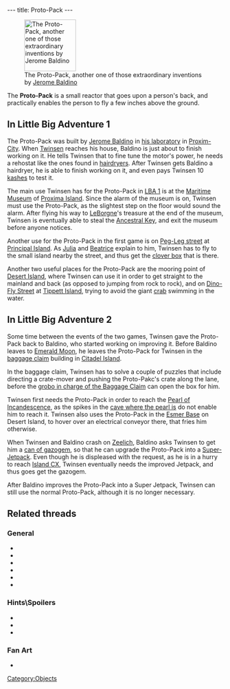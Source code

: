 ---
title: Proto-Pack
---

[[Image:Protopack.gif|right|120px|thumb|The Proto-Pack, another one of those extraordinary inventions by [[Jerome Baldino]]]]

The '''Proto-Pack''' is a small reactor that goes upon a person's back, and practically enables the person to fly a few inches above the ground.

==In Little Big Adventure 1==
The Proto-Pack was built by [[Jerome Baldino]] in [[Jerome Baldino's residence (Proxim-City)|his laboratory]] in [[Proxim-City]]. When [[Twinsen]] reaches his house, Baldino is just about to finish working on it. He tells Twinsen that to fine tune the motor's power, he needs a rehostat like the ones found in [[hairdryer]]s. After Twinsen gets Baldino a hairdryer, he is able to finish working on it, and even pays Twinsen 10 [[kash]]es to test it.

The main use Twinsen has for the Proto-Pack in [[LBA 1]] is at the [[Maritime Museum]] of [[Proxima Island]]. Since the alarm of the museum is on, Twinsen must use the Proto-Pack, as the slightest step on the floor would sound the alarm. After flying his way to [[LeBorgne]]'s treasure at the end of the museum, Twinsen is eventually able to steal the [[Ancestral Key]], and exit the museum before anyone notices.

Another use for the Proto-Pack in the first game is on [[Peg-Leg street]] at [[Principal Island]]. As [[Julia]] and [[Beatrice]] explain to him, Twinsen has to fly to the small island nearby the street, and thus get the [[clover box]] that is there.

Another two useful places for the Proto-Pack are the mooring point of [[Desert Island]], where Twinsen can use it in order to get straight to the mainland and back (as opposed to jumping from rock to rock), and on [[Dino-Fly Street]] at [[Tippett Island]], trying to avoid the giant [[crab]] swimming in the water.

==In Little Big Adventure 2==
Some time between the events of the two games, Twinsen gave the Proto-Pack back to Baldino, who started working on improving it. Before Baldino leaves to [[Emerald Moon]], he leaves the Proto-Pack for Twinsen in the [[baggage claim]] building in [[Citadel Island]].

In the baggage claim, Twinsen has to solve a couple of puzzles that include directing a crate-mover and pushing the Proto-Pakc's crate along the lane, before the [[Baggage Claim Owner|grobo in charge of the Baggage Claim]] can open the box for him.

Twinsen first needs the Proto-Pack in order to reach the [[Pearl of Incandescence]], as the spikes in the [[Cave of the Pearl of Incandescence|cave where the pearl is]] do not enable him to reach it. Twinsen also uses the Proto-Pack in the [[Esmer Base]] on Desert Island, to hover over an electrical conveyor there, that fries him otherwise.

When Twinsen and Baldino crash on [[Zeelich]], Baldino asks Twinsen to get him a [[can of gazogem]], so that he can upgrade the Proto-Pack into a [[Super-Jetpack]]. Even though he is displeased with the request, as he is in a hurry to reach [[Island CX]], Twinsen eventually needs the improved Jetpack, and thus goes get the gazogem.

After Baldino improves the Proto-Pack into a Super Jetpack, Twinsen can still use the normal Proto-Pack, although it is no longer necessary.

==Related threads==
===General===
* {{thread|id=10867|title=That dam...darned protopack!}}
* {{thread|id=9496|title=Does any1 no about protopack}}
* {{thread|id=8380|title=Proto-pack in LBA 1}}
* {{thread|id=5647|title=Relentless protopack?}}
* {{thread|id=2131|title=LBA 2 Otringal}}
* {{thread|id=540|title=I just played LBA2 again.... (C)}}

===Hints\Spoilers===
* {{thread|id=9100|title=Proto-pack help, lba1}}
* {{thread|id=7431|title=Found a way to make your protopack faster in LBA1}}
* {{thread|id=7584|title=Stuck- Jet Pack}}

===Fan Art===
* {{thread|id=3150|title=My first Lba image}}

[[Category:Objects]]